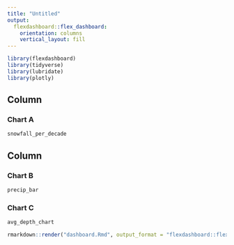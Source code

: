 ```yaml
---
title: "Untitled"
output: 
  flexdashboard::flex_dashboard:
    orientation: columns
    vertical_layout: fill
---
```


```r
library(flexdashboard)
library(tidyverse)
library(lubridate)
library(plotly)
```

Column {data-width=650}
-----------------------------------------------------------------------

### Chart A

```r
snowfall_per_decade
```

Column {data-width=350}
-----------------------------------------------------------------------

### Chart B

```r
precip_bar
```

### Chart C

```r
avg_depth_chart
```

```r
rmarkdown::render("dashboard.Rmd", output_format = "flexdashboard::flex_dashboard")
```
